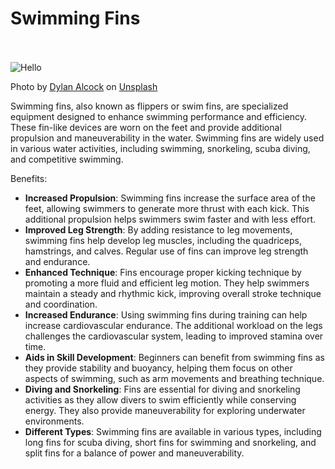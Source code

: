 
# Swimming Fins

<br></br>
<Image src="/images/fins.jpg" alt="Hello" width={400} height={400} />

Photo by <a href="https://unsplash.com/ja/@dylan_alcock?utm_source=unsplash&utm_medium=referral&utm_content=creditCopyText">Dylan Alcock</a> on <a href="https://unsplash.com/photos/X8RgOcqugtQ?utm_source=unsplash&utm_medium=referral&utm_content=creditCopyText">Unsplash</a>
  

Swimming fins, also known as flippers or swim fins, are specialized equipment designed to enhance swimming performance and efficiency. These fin-like devices are worn on the feet and provide additional propulsion and maneuverability in the water. Swimming fins are widely used in various water activities, including swimming, snorkeling, scuba diving, and competitive swimming.

Benefits:
- **Increased Propulsion**: Swimming fins increase the surface area of the feet, allowing swimmers to generate more thrust with each kick. This additional propulsion helps swimmers swim faster and with less effort.
- **Improved Leg Strength**: By adding resistance to leg movements, swimming fins help develop leg muscles, including the quadriceps, hamstrings, and calves. Regular use of fins can improve leg strength and endurance.
- **Enhanced Technique**: Fins encourage proper kicking technique by promoting a more fluid and efficient leg motion. They help swimmers maintain a steady and rhythmic kick, improving overall stroke technique and coordination.
- **Increased Endurance**: Using swimming fins during training can help increase cardiovascular endurance. The additional workload on the legs challenges the cardiovascular system, leading to improved stamina over time.
- **Aids in Skill Development**: Beginners can benefit from swimming fins as they provide stability and buoyancy, helping them focus on other aspects of swimming, such as arm movements and breathing technique.
- **Diving and Snorkeling**: Fins are essential for diving and snorkeling activities as they allow divers to swim efficiently while conserving energy. They also provide maneuverability for exploring underwater environments.
- **Different Types**: Swimming fins are available in various types, including long fins for scuba diving, short fins for swimming and snorkeling, and split fins for a balance of power and maneuverability.
